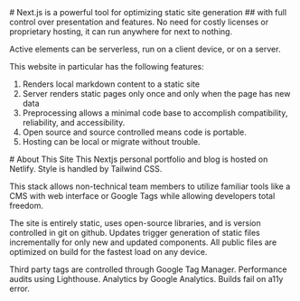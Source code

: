 <div className="cardwrapper">
<article className="prose p-8">
# Next.js is a powerful tool for optimizing static site generation 
## with full control over presentation and features. 
No need for costly licenses or proprietary hosting, it can run anywhere for next to nothing.

Active elements can be serverless, run on a client device, or on a server.

This website in particular has the following features:

1. Renders local markdown content to a static site
2. Server renders static pages only once and only when the page has new data
3. Preprocessing allows a minimal code base to accomplish compatibility, reliability, and accessibility.
4. Open source and source controlled means code is portable.
5. Hosting can be local or migrate without trouble.
   </article>

<article className="prose p-8">
# About This Site
This Nextjs personal portfolio and blog is hosted on Netlify. Style is handled by Tailwind CSS.

This stack allows non-technical team members to utilize familiar tools like a CMS with web interface or Google Tags while allowing developers total freedom.

The site is entirely static, uses open-source libraries, and is version controlled in git on github. Updates trigger generation of static files incrementally for only new and updated components. All public files are optimized on build for the fastest load on any device.

Third party tags are controlled through Google Tag Manager. Performance audits using Lighthouse. Analytics by Google Analytics. Builds fail on a11y error.

</article>
</div>
